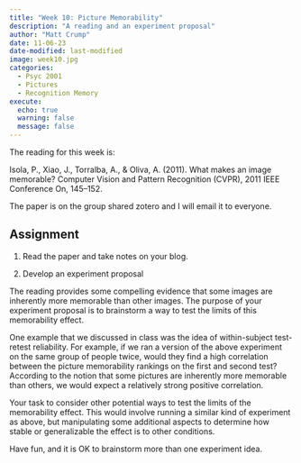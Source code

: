 ```yaml
---
title: "Week 10: Picture Memorability"
description: "A reading and an experiment proposal"
author: "Matt Crump"
date: 11-06-23
date-modified: last-modified
image: week10.jpg
categories:
  - Psyc 2001
  - Pictures
  - Recognition Memory
execute:
  echo: true
  warning: false
  message: false
---
```


The reading for this week is:

Isola, P., Xiao, J., Torralba, A., & Oliva, A. (2011). What makes an image memorable? Computer Vision and Pattern Recognition (CVPR), 2011 IEEE Conference On, 145–152.

The paper is on the group shared zotero and I will email it to everyone.

## Assignment

1. Read the paper and take notes on your blog.

2. Develop an experiment proposal

The reading provides some compelling evidence that some images are inherently more memorable than other images. The purpose of your experiment proposal is to brainstorm a way to test the limits of this memorability effect. 

One example that we discussed in class was the idea of within-subject test-retest reliability. For example, if we ran a version of the above experiment on the same group of people twice, would they find a high correlation between the picture memorability rankings on the first and second test? According to the notion that some pictures are inherently more memorable than others, we would expect a relatively strong positive correlation. 

Your task to consider other potential ways to test the limits of the memorability effect. This would involve running a similar kind of experiment as above, but manipulating some additional aspects to determine how stable or generalizable the effect is to other conditions. 

Have fun, and it is OK to brainstorm more than one experiment idea.








